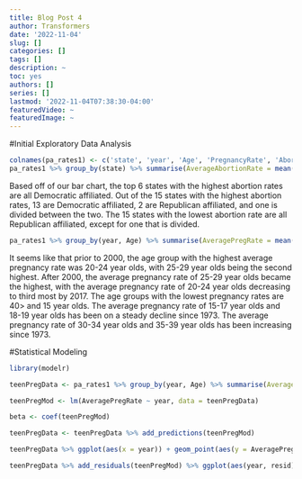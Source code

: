 ```yaml
---
title: Blog Post 4
author: Transformers
date: '2022-11-04'
slug: []
categories: []
tags: []
description: ~
toc: yes
authors: []
series: []
lastmod: '2022-11-04T07:38:30-04:00'
featuredVideo: ~
featuredImage: ~
---
```


#Initial Exploratory Data Analysis

```r
colnames(pa_rates1) <- c('state', 'year', 'Age', 'PregnancyRate', 'AbortionRate', 'BirthRate', 'AbortionRatio', 'Pregnancies', 'Abortions', 'Births', 'Miscarriages', 'Population')
pa_rates1 %>% group_by(state) %>% summarise(AverageAbortionRate = mean(AbortionRate, na.rm=TRUE)) %>% inner_join(state_aff) %>% ggplot() + stat_summary(aes(x = reorder(state, AverageAbortionRate), y = AverageAbortionRate, fill = as.factor(Affiliation)), geom = "bar") + coord_flip() + scale_fill_viridis_d(option = "cividis") + labs(title = 'Average Abortion Rate by State Affiliation', x = 'State\n', y = '\nAverage Abortion Rate', fill = "Affliation") + ggthemes::theme_economist() +theme(axis.text.y = element_text(size = 7), axis.title = element_text(size = 10),legend.position = 'right', legend.text = element_text(size = 8))
```
Based off of our bar chart, the top 6 states with the highest abortion rates are all Democratic affiliated. Out of the 15 states with the highest abortion rates, 13 are Democratic affiliated, 2 are Republican affiliated, and one is divided between the two. The 15 states with the lowest abortion rate are all Republican affiliated, except for one that is divided.

```r
pa_rates1 %>% group_by(year, Age) %>% summarise(AveragePregRate = mean(PregnancyRate, na.rm = TRUE)) %>% ungroup() %>% ggplot(aes(x = year, y = AveragePregRate, color = as.factor(Age))) + geom_line() + labs(title = 'Average Pregnancy Rate by Age Group from 1973 to 2017', x = 'Year', y = 'Average Pregnancy Rate', color = "Age Group") + ggthemes::theme_economist() +theme(legend.position = 'right', legend.text = element_text(size = 8)) + scale_color_viridis_d(option = "turbo")
```
It seems like that prior to 2000, the age group with the highest average pregnancy rate was 20-24 year olds, with 25-29 year olds being the second highest. After 2000, the average pregnancy rate of 25-29 year olds became the highest, with the average pregnancy rate of 20-24 year olds decreasing to third most by 2017. The age groups with the lowest pregnancy rates are 40> and 15 year olds. The average pregnancy rate of 15-17 year olds and 18-19 year olds has been on a steady decline since 1973. The average pregnancy rate of 30-34 year olds and 35-39 year olds has been increasing since 1973.

#Statistical Modeling 
```r
library(modelr)

teenPregData <- pa_rates1 %>% group_by(year, Age) %>% summarise(AveragePregRate = mean(`PregnancyRate`, na.rm = TRUE)) %>% filter(Age %in% c("<15", "15-17", "18-19")) 

teenPregMod <- lm(AveragePregRate ~ year, data = teenPregData)

beta <- coef(teenPregMod)

teenPregData <- teenPregData %>% add_predictions(teenPregMod)

teenPregData %>% ggplot(aes(x = year)) + geom_point(aes(y = AveragePregRate, color = as.factor(Age))) + geom_line(aes(y = pred), data = teenPregData, color = "red", size = 1) + labs(title = 'Average Pregnancy Rate of Teenagers from 1973 to 2017', x = '\nYear', y = 'Average Pregnancy Rate\n', color = "Age Group") + ggthemes::theme_economist() +theme(legend.position = 'right', legend.text = element_text(size = 8)) + scale_color_viridis_d(option = "plasma")
```

```r
teenPregData %>% add_residuals(teenPregMod) %>% ggplot(aes(year, resid)) + geom_ref_line(h=0) + geom_point(aes(color = as.factor(Age))) + labs(title = 'Residuals for Teen Pregnancy Model', x = '\nYear', y = 'Residual\n', color = "Age Group") + ggthemes::theme_economist() +theme(legend.position = 'right', legend.text = element_text(size = 8)) + scale_color_viridis_d(option = "plasma")
```
